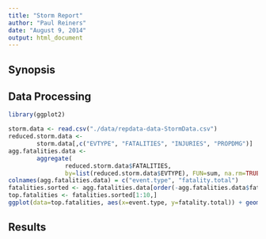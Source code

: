 ```yaml
---
title: "Storm Report"
author: "Paul Reiners"
date: "August 9, 2014"
output: html_document
---
```


Synopsis
--------

Data Processing
---------------
```r
library(ggplot2)
```

```r
storm.data <- read.csv("./data/repdata-data-StormData.csv")
reduced.storm.data <- 
        storm.data[,c("EVTYPE", "FATALITIES", "INJURIES", "PROPDMG")]
agg.fatalities.data <-
        aggregate(
                reduced.storm.data$FATALITIES, 
                by=list(reduced.storm.data$EVTYPE), FUN=sum, na.rm=TRUE)
colnames(agg.fatalities.data) = c("event.type", "fatality.total")
fatalities.sorted <- agg.fatalities.data[order(-agg.fatalities.data$fatality.total),] 
top.fatalities <- fatalities.sorted[1:10,]
ggplot(data=top.fatalities, aes(x=event.type, y=fatality.total)) + geom_bar(stat="identity")
```

Results
-------
